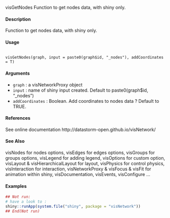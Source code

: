 
visGetNodes Function to get nodes data, with shiny only.

#### Description
Function to get nodes data, with shiny only.

#### Usage
<pre><code>
visGetNodes(graph, input = paste0(graph$id, "_nodes"), addCoordinates = T)
</code></pre>

#### Arguments
* ``graph`` : a visNetworkProxy object
* ``input`` : name of shiny input created. Default to paste0(graph$id, "_nodes")
* ``addCoordinates`` :   Boolean. Add coordinates to nodes data ? Default to TRUE.

#### References
See online documentation http://datastorm-open.github.io/visNetwork/

#### See Also
visNodes for nodes options, visEdges for edges options, visGroups for groups options, visLegend for adding legend, visOptions for custom option, visLayout & visHierarchicalLayout for layout,
visPhysics for control physics, visInteraction for interaction, visNetworkProxy & visFocus & visFit for animation within shiny, visDocumentation, visEvents, visConfigure ...

#### Examples

```r
## Not run:
# have a look to :
shiny::runApp(system.file("shiny", package = "visNetwork"))
## End(Not run)
```
